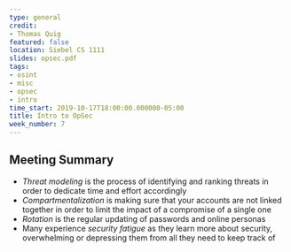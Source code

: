 ```yaml
---
type: general
credit:
- Thomas Quig
featured: false
location: Siebel CS 1111
slides: opsec.pdf
tags:
- osint
- misc
- opsec
- intro
time_start: 2019-10-17T18:00:00.000000-05:00
title: Intro to OpSec
week_number: 7
---
```

## Meeting Summary
- *Threat modeling* is the process of identifying and ranking threats in order to dedicate time and effort accordingly
- *Compartmentalization* is making sure that your accounts are not linked together in order to limit the impact of a compromise of a single one
- *Rotation* is the regular updating of passwords and online personas
- Many experience *security fatigue* as they learn more about security, overwhelming or depressing them from all they need to keep track of